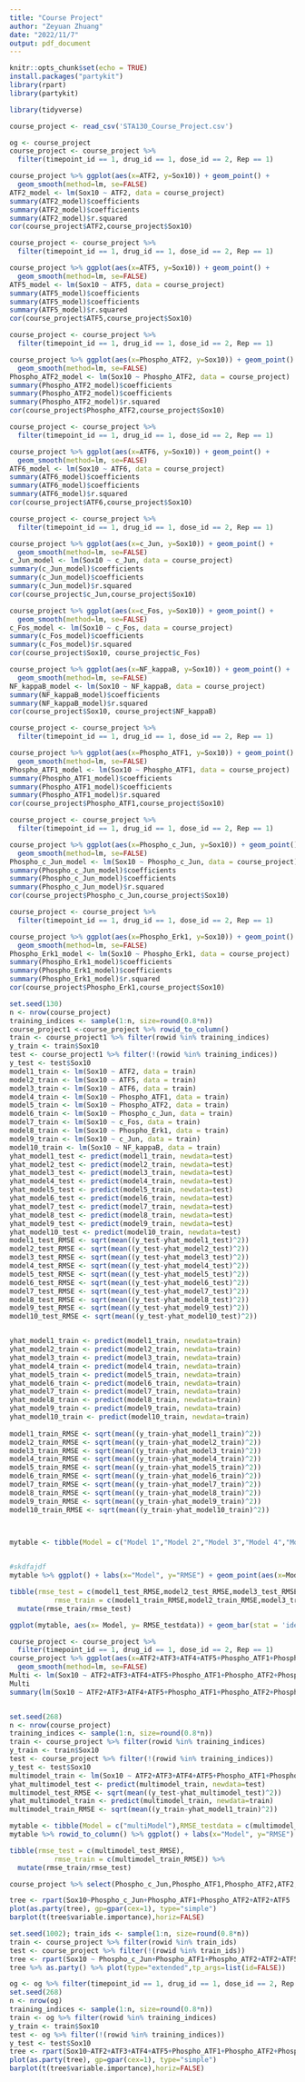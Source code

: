 ```yaml
---
title: "Course Project"
author: "Zeyuan Zhuang"
date: "2022/11/7"
output: pdf_document
---
```


```r
knitr::opts_chunk$set(echo = TRUE)
install.packages("partykit")
library(rpart)
library(partykit)
```

```r
library(tidyverse)
```


```r
course_project <- read_csv('STA130_Course_Project.csv')
```



```r
og <- course_project
course_project <- course_project %>% 
  filter(timepoint_id == 1, drug_id == 1, dose_id == 2, Rep == 1)

course_project %>% ggplot(aes(x=ATF2, y=Sox10)) + geom_point() + 
  geom_smooth(method=lm, se=FALSE)
ATF2_model <- lm(Sox10 ~ ATF2, data = course_project)
summary(ATF2_model)$coefficients
summary(ATF2_model)$coefficients
summary(ATF2_model)$r.squared
cor(course_project$ATF2,course_project$Sox10)
```

```r
course_project <- course_project %>% 
  filter(timepoint_id == 1, drug_id == 1, dose_id == 2, Rep == 1)

course_project %>% ggplot(aes(x=ATF5, y=Sox10)) + geom_point() + 
  geom_smooth(method=lm, se=FALSE)
ATF5_model <- lm(Sox10 ~ ATF5, data = course_project)
summary(ATF5_model)$coefficients
summary(ATF5_model)$coefficients
summary(ATF5_model)$r.squared
cor(course_project$ATF5,course_project$Sox10)
```

```r
course_project <- course_project %>% 
  filter(timepoint_id == 1, drug_id == 1, dose_id == 2, Rep == 1)

course_project %>% ggplot(aes(x=Phospho_ATF2, y=Sox10)) + geom_point() + 
  geom_smooth(method=lm, se=FALSE)
Phospho_ATF2_model <- lm(Sox10 ~ Phospho_ATF2, data = course_project)
summary(Phospho_ATF2_model)$coefficients
summary(Phospho_ATF2_model)$coefficients
summary(Phospho_ATF2_model)$r.squared
cor(course_project$Phospho_ATF2,course_project$Sox10)
```

```r
course_project <- course_project %>% 
  filter(timepoint_id == 1, drug_id == 1, dose_id == 2, Rep == 1)

course_project %>% ggplot(aes(x=ATF6, y=Sox10)) + geom_point() + 
  geom_smooth(method=lm, se=FALSE)
ATF6_model <- lm(Sox10 ~ ATF6, data = course_project)
summary(ATF6_model)$coefficients
summary(ATF6_model)$coefficients
summary(ATF6_model)$r.squared
cor(course_project$ATF6,course_project$Sox10)
```
```r
course_project <- course_project %>% 
  filter(timepoint_id == 1, drug_id == 1, dose_id == 2, Rep == 1)

course_project %>% ggplot(aes(x=c_Jun, y=Sox10)) + geom_point() + 
  geom_smooth(method=lm, se=FALSE)
c_Jun_model <- lm(Sox10 ~ c_Jun, data = course_project)
summary(c_Jun_model)$coefficients
summary(c_Jun_model)$coefficients
summary(c_Jun_model)$r.squared
cor(course_project$c_Jun,course_project$Sox10)
```
```r
course_project %>% ggplot(aes(x=c_Fos, y=Sox10)) + geom_point() + 
  geom_smooth(method=lm, se=FALSE)
c_Fos_model <- lm(Sox10 ~ c_Fos, data = course_project)
summary(c_Fos_model)$coefficients
summary(c_Fos_model)$r.squared
cor(course_project$Sox10, course_project$c_Fos)
```
```r
course_project %>% ggplot(aes(x=NF_kappaB, y=Sox10)) + geom_point() + 
  geom_smooth(method=lm, se=FALSE)
NF_kappaB_model <- lm(Sox10 ~ NF_kappaB, data = course_project)
summary(NF_kappaB_model)$coefficients
summary(NF_kappaB_model)$r.squared
cor(course_project$Sox10, course_project$NF_kappaB)
```
```r
course_project <- course_project %>% 
  filter(timepoint_id == 1, drug_id == 1, dose_id == 2, Rep == 1)

course_project %>% ggplot(aes(x=Phospho_ATF1, y=Sox10)) + geom_point() + 
  geom_smooth(method=lm, se=FALSE)
Phospho_ATF1_model <- lm(Sox10 ~ Phospho_ATF1, data = course_project)
summary(Phospho_ATF1_model)$coefficients
summary(Phospho_ATF1_model)$coefficients
summary(Phospho_ATF1_model)$r.squared
cor(course_project$Phospho_ATF1,course_project$Sox10)
```
```r
course_project <- course_project %>% 
  filter(timepoint_id == 1, drug_id == 1, dose_id == 2, Rep == 1)

course_project %>% ggplot(aes(x=Phospho_c_Jun, y=Sox10)) + geom_point() + 
  geom_smooth(method=lm, se=FALSE)
Phospho_c_Jun_model <- lm(Sox10 ~ Phospho_c_Jun, data = course_project)
summary(Phospho_c_Jun_model)$coefficients
summary(Phospho_c_Jun_model)$coefficients
summary(Phospho_c_Jun_model)$r.squared
cor(course_project$Phospho_c_Jun,course_project$Sox10)
```
```r
course_project <- course_project %>% 
  filter(timepoint_id == 1, drug_id == 1, dose_id == 2, Rep == 1)

course_project %>% ggplot(aes(x=Phospho_Erk1, y=Sox10)) + geom_point() + 
  geom_smooth(method=lm, se=FALSE)
Phospho_Erk1_model <- lm(Sox10 ~ Phospho_Erk1, data = course_project)
summary(Phospho_Erk1_model)$coefficients
summary(Phospho_Erk1_model)$coefficients
summary(Phospho_Erk1_model)$r.squared
cor(course_project$Phospho_Erk1,course_project$Sox10)
```


```r
set.seed(130)
n <- nrow(course_project)
training_indices <- sample(1:n, size=round(0.8*n)) 
course_project1 <-course_project %>% rowid_to_column()
train <- course_project1 %>% filter(rowid %in% training_indices) 
y_train <- train$Sox10
test <- course_project1 %>% filter(!(rowid %in% training_indices)) 
y_test <- test$Sox10
model1_train <- lm(Sox10 ~ ATF2, data = train)
model2_train <- lm(Sox10 ~ ATF5, data = train)
model3_train <- lm(Sox10 ~ ATF6, data = train)
model4_train <- lm(Sox10 ~ Phospho_ATF1, data = train)
model5_train <- lm(Sox10 ~ Phospho_ATF2, data = train)
model6_train <- lm(Sox10 ~ Phospho_c_Jun, data = train)
model7_train <- lm(Sox10 ~ c_Fos, data = train)
model8_train <- lm(Sox10 ~ Phospho_Erk1, data = train)
model9_train <- lm(Sox10 ~ c_Jun, data = train)
model10_train <- lm(Sox10 ~ NF_kappaB, data = train)
yhat_model1_test <- predict(model1_train, newdata=test)
yhat_model2_test <- predict(model2_train, newdata=test)
yhat_model3_test <- predict(model3_train, newdata=test)
yhat_model4_test <- predict(model4_train, newdata=test)
yhat_model5_test <- predict(model5_train, newdata=test)
yhat_model6_test <- predict(model6_train, newdata=test)
yhat_model7_test <- predict(model7_train, newdata=test)
yhat_model8_test <- predict(model8_train, newdata=test)
yhat_model9_test <- predict(model9_train, newdata=test)
yhat_model10_test <- predict(model10_train, newdata=test)
model1_test_RMSE <- sqrt(mean((y_test-yhat_model1_test)^2))
model2_test_RMSE <- sqrt(mean((y_test-yhat_model2_test)^2))
model3_test_RMSE <- sqrt(mean((y_test-yhat_model3_test)^2))
model4_test_RMSE <- sqrt(mean((y_test-yhat_model4_test)^2))
model5_test_RMSE <- sqrt(mean((y_test-yhat_model5_test)^2))
model6_test_RMSE <- sqrt(mean((y_test-yhat_model6_test)^2))
model7_test_RMSE <- sqrt(mean((y_test-yhat_model7_test)^2))
model8_test_RMSE <- sqrt(mean((y_test-yhat_model8_test)^2))
model9_test_RMSE <- sqrt(mean((y_test-yhat_model9_test)^2))
model10_test_RMSE <- sqrt(mean((y_test-yhat_model10_test)^2))


yhat_model1_train <- predict(model1_train, newdata=train) 
yhat_model2_train <- predict(model2_train, newdata=train) 
yhat_model3_train <- predict(model3_train, newdata=train) 
yhat_model4_train <- predict(model4_train, newdata=train)
yhat_model5_train <- predict(model5_train, newdata=train)
yhat_model6_train <- predict(model6_train, newdata=train) 
yhat_model7_train <- predict(model7_train, newdata=train) 
yhat_model8_train <- predict(model8_train, newdata=train)
yhat_model9_train <- predict(model9_train, newdata=train)
yhat_model10_train <- predict(model10_train, newdata=train) 
 
model1_train_RMSE <- sqrt(mean((y_train-yhat_model1_train)^2)) 
model2_train_RMSE <- sqrt(mean((y_train-yhat_model2_train)^2)) 
model3_train_RMSE <- sqrt(mean((y_train-yhat_model3_train)^2)) 
model4_train_RMSE <- sqrt(mean((y_train-yhat_model4_train)^2))
model5_train_RMSE <- sqrt(mean((y_train-yhat_model5_train)^2)) 
model6_train_RMSE <- sqrt(mean((y_train-yhat_model6_train)^2)) 
model7_train_RMSE <- sqrt(mean((y_train-yhat_model7_train)^2)) 
model8_train_RMSE <- sqrt(mean((y_train-yhat_model8_train)^2))
model9_train_RMSE <- sqrt(mean((y_train-yhat_model9_train)^2)) 
model10_train_RMSE <- sqrt(mean((y_train-yhat_model10_train)^2)) 
 


mytable <- tibble(Model = c("Model 1","Model 2","Model 3","Model 4","Model 5","Model 6","Model 7","Model 8","Model 9","Model 10"),RMSE_testdata = c(model1_test_RMSE,model2_test_RMSE,model3_test_RMSE,model4_test_RMSE,model5_test_RMSE,model6_test_RMSE,model7_test_RMSE,model8_test_RMSE,model9_test_RMSE,model10_test_RMSE),RMSE_traindata = c(model1_train_RMSE,model2_train_RMSE,model3_train_RMSE,model4_train_RMSE,model5_train_RMSE,model6_train_RMSE,model7_train_RMSE,model8_train_RMSE,model9_train_RMSE,model10_train_RMSE))

```
```r

```

```r
#skdfajdf
mytable %>% ggplot() + labs(x="Model", y="RMSE") + geom_point(aes(x=Model, y=RMSE_testdata, color="Test")) + geom_point(aes(x=Model, y=RMSE_traindata, color="Train"))

tibble(rmse_test = c(model1_test_RMSE,model2_test_RMSE,model3_test_RMSE,model4_test_RMSE,model5_test_RMSE,model6_test_RMSE,model7_test_RMSE,model8_test_RMSE,model9_test_RMSE,model10_test_RMSE),
           rmse_train = c(model1_train_RMSE,model2_train_RMSE,model3_train_RMSE,model4_train_RMSE,model5_train_RMSE,model6_train_RMSE,model7_train_RMSE,model8_train_RMSE,model9_train_RMSE,model10_train_RMSE)) %>% 
  mutate(rmse_train/rmse_test)

```
```r
ggplot(mytable, aes(x= Model, y= RMSE_testdata)) + geom_bar(stat = 'identity') + labs(y= "RMSE Score", x = "Model Number")
```
```r
course_project <- course_project %>% 
  filter(timepoint_id == 1, drug_id == 1, dose_id == 2, Rep == 1)
course_project %>% ggplot(aes(x=ATF2+ATF3+ATF4+ATF5+Phospho_ATF1+Phospho_ATF2+Phospho_ATF4+ATF6+JunB+	c_Jun+JunD+Phospho_S6+Phospho_c_Jun+Phospho_Erk1+NF_kappaB+Fra1+Fra2+c_Fos+Ki_67+Phospho_Fra1+Phospho_c_Fos+Phospho_p38, y=Sox10)) + geom_point() + 
  geom_smooth(method=lm, se=FALSE)
Multi <- lm(Sox10 ~ ATF2+ATF3+ATF4+ATF5+Phospho_ATF1+Phospho_ATF2+Phospho_ATF4+ATF6+JunB+	c_Jun+JunD+Phospho_S6+Phospho_c_Jun+Phospho_Erk1+NF_kappaB+Fra1+Fra2+c_Fos+Ki_67+Phospho_Fra1+Phospho_c_Fos+Phospho_p38, data = course_project)%>% tidy()%>%select(term,estimate,p.value)
Multi
summary(lm(Sox10 ~ ATF2+ATF3+ATF4+ATF5+Phospho_ATF1+Phospho_ATF2+Phospho_ATF4+ATF6+JunB+	c_Jun+JunD+Phospho_S6+Phospho_c_Jun+Phospho_Erk1+NF_kappaB+Fra1+Fra2+c_Fos+Ki_67+Phospho_Fra1+Phospho_c_Fos+Phospho_p38, data = course_project))$coefficients


set.seed(268)
n <- nrow(course_project)
training_indices <- sample(1:n, size=round(0.8*n)) 
train <- course_project %>% filter(rowid %in% training_indices) 
y_train <- train$Sox10
test <- course_project %>% filter(!(rowid %in% training_indices)) 
y_test <- test$Sox10
multimodel_train <- lm(Sox10 ~ ATF2+ATF3+ATF4+ATF5+Phospho_ATF1+Phospho_ATF2+Phospho_ATF4+ATF6+JunB+	c_Jun+JunD+Phospho_S6+Phospho_c_Jun+Phospho_Erk1+NF_kappaB+Fra1+Fra2+c_Fos+Ki_67+Phospho_Fra1+Phospho_c_Fos+Phospho_p38, data = train)
yhat_multimodel_test <- predict(multimodel_train, newdata=test)
multimodel_test_RMSE <- sqrt(mean((y_test-yhat_multimodel_test)^2))
yhat_multimodel_train <- predict(multimodel_train, newdata=train) 
multimodel_train_RMSE <- sqrt(mean((y_train-yhat_model1_train)^2)) 

mytable <- tibble(Model = c("multiModel"),RMSE_testdata = c(multimodel_test_RMSE),RMSE_traindata = c(multimodel_train_RMSE))
mytable %>% rowid_to_column() %>% ggplot() + labs(x="Model", y="RMSE") + geom_point(aes(x=rowid, y=RMSE_testdata, color="Test")) + geom_point(aes(x=rowid, y=RMSE_traindata, color="Train"))

tibble(rmse_test = c(multimodel_test_RMSE),
           rmse_train = c(multimodel_train_RMSE)) %>% 
  mutate(rmse_train/rmse_test)
```
```r
course_project %>% select(Phospho_c_Jun,Phospho_ATF1,Phospho_ATF2,ATF2,ATF5	,ATF6,c_Jun,	Phospho_c_Jun,NF_kappaB,c_Fos,Sox10) %>% glimpse()
```
```r

tree <- rpart(Sox10~Phospho_c_Jun+Phospho_ATF1+Phospho_ATF2+ATF2+ATF5	+ATF6+c_Jun+Phospho_c_Jun+NF_kappaB+c_Fos,data=course_project)
plot(as.party(tree), gp=gpar(cex=1), type="simple")
barplot(t(tree$variable.importance),horiz=FALSE)
```
```r
set.seed(1002); train_ids <- sample(1:n, size=round(0.8*n))
train <- course_project %>% filter(rowid %in% train_ids)
test <- course_project %>% filter(!(rowid %in% train_ids))
tree <- rpart(Sox10 ~ Phospho_c_Jun+Phospho_ATF1+Phospho_ATF2+ATF2+ATF5	+ATF6+c_Jun+Phospho_c_Jun+NF_kappaB+c_Fos, data=train)
tree %>% as.party() %>% plot(type="extended",tp_args=list(id=FALSE))

```

```r
og <- og %>% filter(timepoint_id == 1, drug_id == 1, dose_id == 2, Rep == 1)
set.seed(268)
n <- nrow(og)
training_indices <- sample(1:n, size=round(0.8*n)) 
train <- og %>% filter(rowid %in% training_indices) 
y_train <- train$Sox10
test <- og %>% filter(!(rowid %in% training_indices)) 
y_test <- test$Sox10
tree <- rpart(Sox10~ATF2+ATF3+ATF4+ATF5+Phospho_ATF1+Phospho_ATF2+Phospho_ATF4+ATF6+JunB+c_Jun+JunD+Phospho_S6+Phospho_c_Jun+Phospho_Erk1+NF_kappaB+Fra1+Fra2+c_Fos+Ki_67+Phospho_Fra1+Phospho_c_Fos+Phospho_p38, data= train)
plot(as.party(tree), gp=gpar(cex=1), type="simple")
barplot(t(tree$variable.importance),horiz=FALSE)
```
